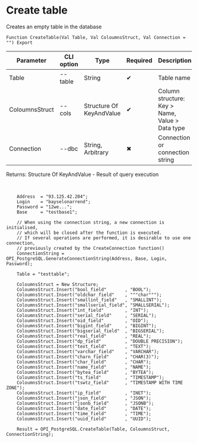 ﻿---
sidebar_position: 5
---


# Create table
 Creates an empty table in the database



`Function CreateTable(Val Table, Val ColoumnsStruct, Val Connection = "") Export`

  | Parameter | CLI option | Type | Required | Description |
  |-|-|-|-|-|
  | Table | --table | String | &#x2714; | Table name |
  | ColoumnsStruct | --cols | Structure Of KeyAndValue | &#x2714; | Column structure: Key > Name, Value > Data type |
  | Connection | --dbc | String, Arbitrary | &#x2716; | Connection or connection string |

  
  Returns:  Structure Of KeyAndValue - Result of query execution

<br/>




```bsl title="1C:Enterprise/OneScript code example"
    Address  = "93.125.42.204";
    Login    = "bayselonarrend";
    Password = "12we...";
    Base     = "testbase1";

    // When using the connection string, a new connection is initialised,
    // which will be closed after the function is executed.
    // If several operations are performed, it is desirable to use one connection,
    // previously created by the CreateConnection function()
    ConnectionString = OPI_PostgreSQL.GenerateConnectionString(Address, Base, Login, Password);

    Table = "testtable";

    ColoumnsStruct = New Structure;
    ColoumnsStruct.Insert("bool_field"       , "BOOL");
    ColoumnsStruct.Insert("oldchar_field"    , """char""");
    ColoumnsStruct.Insert("smallint_field"   , "SMALLINT");
    ColoumnsStruct.Insert("smallserial_field", "SMALLSERIAL");
    ColoumnsStruct.Insert("int_field"        , "INT");
    ColoumnsStruct.Insert("serial_field"     , "SERIAL");
    ColoumnsStruct.Insert("oid_field"        , "OID");
    ColoumnsStruct.Insert("bigint_field"     , "BIGINT");
    ColoumnsStruct.Insert("bigserial_field"  , "BIGSERIAL");
    ColoumnsStruct.Insert("real_field"       , "REAL");
    ColoumnsStruct.Insert("dp_field"         , "DOUBLE PRECISION");
    ColoumnsStruct.Insert("text_field"       , "TEXT");
    ColoumnsStruct.Insert("varchar_field"    , "VARCHAR");
    ColoumnsStruct.Insert("charn_field"      , "CHAR(3)");
    ColoumnsStruct.Insert("char_field"       , "CHAR");
    ColoumnsStruct.Insert("name_field"       , "NAME");
    ColoumnsStruct.Insert("bytea_field"      , "BYTEA");
    ColoumnsStruct.Insert("ts_field"         , "TIMESTAMP");
    ColoumnsStruct.Insert("tswtz_field"      , "TIMESTAMP WITH TIME ZONE");
    ColoumnsStruct.Insert("ip_field"         , "INET");
    ColoumnsStruct.Insert("json_field"       , "JSON");
    ColoumnsStruct.Insert("jsonb_field"      , "JSONB");
    ColoumnsStruct.Insert("date_field"       , "DATE");
    ColoumnsStruct.Insert("time_field"       , "TIME");
    ColoumnsStruct.Insert("uuid_field"       , "UUID");

    Result = OPI_PostgreSQL.CreateTable(Table, ColoumnsStruct, ConnectionString);
```
 




